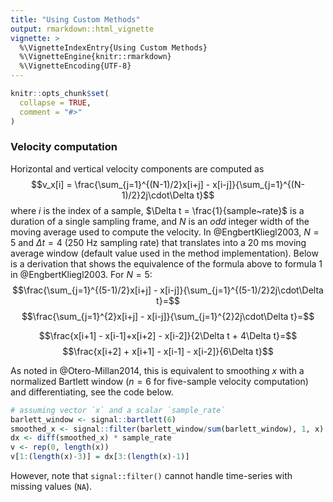 ```yaml
---
title: "Using Custom Methods"
output: rmarkdown::html_vignette
vignette: >
  %\VignetteIndexEntry{Using Custom Methods}
  %\VignetteEngine{knitr::rmarkdown}
  %\VignetteEncoding{UTF-8}
---
```


```r
knitr::opts_chunk$set(
  collapse = TRUE,
  comment = "#>"
)
```

### Velocity computation
Horizontal and vertical velocity components are computed as
$$v_x[i] = \frac{\sum_{j=1}^{(N-1)/2}x[i+j] - x[i-j]}{\sum_{j=1}^{(N-1)/2}2j\cdot\Delta t}$$
where $i$ is the index of a sample, $\Delta t = \frac{1}{sample~rate}$ is a duration of a single sampling frame, and $N$ is an _odd_ integer width of the moving average used to compute the velocity. In @EngbertKliegl2003, $N=5$ and $\Delta t = 4$ (250 Hz sampling rate) that translates into a 20 ms moving average window (default value used in the method implementation). Below is a derivation that shows the equivalence of the formula above to formula 1 in @EngbertKliegl2003.  For $N=5$:
$$\frac{\sum_{j=1}^{(5-1)/2}x[i+j] - x[i-j]}{\sum_{j=1}^{(5-1)/2}2j\cdot\Delta t}=$$
$$\frac{\sum_{j=1}^{2}x[i+j] - x[i-j]}{\sum_{j=1}^{2}2j\cdot\Delta t}=$$

$$\frac{x[i+1] - x[i-1]+x[i+2] - x[i-2]}{2\Delta t + 4\Delta t}=$$
$$\frac{x[i+2] + x[i+1] - x[i-1] - x[i-2]}{6\Delta t}$$

As noted in @Otero-Millan2014, this is equivalent to smoothing $x$ with a normalized Bartlett window ($n=6$ for five-sample velocity computation) and differentiating, see the code below.
```r
# assuming vector `x` and a scalar `sample_rate`
barlett_window <- signal::bartlett(6)
smoothed_x <- signal::filter(barlett_window/sum(barlett_window), 1, x)
dx <- diff(smoothed_x) * sample_rate
v <- rep(0, length(x))
v[1:(length(x)-3)] = dx[3:(length(x)-1)]
```

However, note that `signal::filter()` cannot handle time-series with missing values (`NA`).
